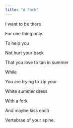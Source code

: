 ```yaml
---
title: "A Fork"
---
```


I want to be there

For one thing only.

To help you

Not hurt your back

That you love to tan in summer

While

You are trying to zip your

White summer dress

With a fork

And maybe kiss each

Vertebrae of your spine.
